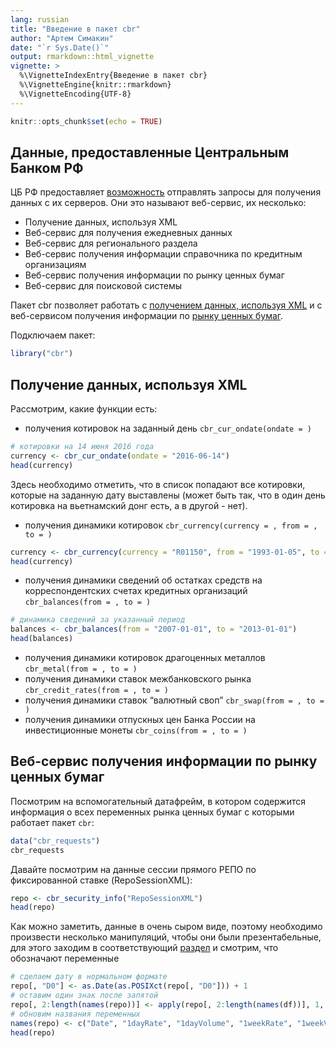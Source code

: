 ```yaml
---
lang: russian
title: "Введение в пакет cbr"
author: "Артем Симакин"
date: "`r Sys.Date()`"
output: rmarkdown::html_vignette
vignette: >
  %\VignetteIndexEntry{Введение в пакет cbr}
  %\VignetteEngine{knitr::rmarkdown}
  %\VignetteEncoding{UTF-8}
---
```


```r
knitr::opts_chunk$set(echo = TRUE)
```

## Данные, предоставленные Центральным Банком РФ

ЦБ РФ предоставляет [возможность](http://www.cbr.ru/scripts/Root.asp) отправлять запросы для получения данных с их серверов. Они это называют веб-сервис, их несколько:

- Получение данных, используя XML
- Веб-сервис для получения ежедневных данных
- Веб-сервис для регионального раздела
- Веб-сервис получения информации справочника по кредитным организациям
- Веб-сервис получения информации по рынку ценных бумаг
- Веб-сервис для поисковой системы

Пакет cbr позволяет работать c [получением данных, используя XML](http://www.cbr.ru/scripts/Root.asp?PrtId=SXML) и с веб-сервисом получения информации по [рынку ценных бумаг](http://www.cbr.ru/secinfo/secinfo.asmx).

Подключаем пакет:
```r
library("cbr")
```



## Получение данных, используя XML

Рассмотрим, какие функции есть:

-  получения котировок на заданный день `cbr_cur_ondate(ondate = )`

```r
# котировки на 14 июня 2016 года
currency <- cbr_cur_ondate(ondate = "2016-06-14")
head(currency)
```

Здесь необходимо отметить, что в список попадают все котировки, которые на заданную дату выставлены (может быть так, что в один день котировка на вьетнамский донг есть, а в другой - нет).

-  получения динамики котировок `cbr_currency(currency = , from = , to = )`

```r
currency <- cbr_currency(currency = "R01150", from = "1993-01-05", to = "2013-09-18")
head(currency)
```

- получения динамики сведений об остатках средств на корреспондентских счетах кредитных организаций `cbr_balances(from = , to = )`

```r
# динамика сведений за указанный период
balances <- cbr_balances(from = "2007-01-01", to = "2013-01-01")
head(balances)
```

- получения динамики котировок драгоценных металлов `cbr_metal(from = , to = )`
- получения динамики ставок межбанковского рынка `cbr_credit_rates(from = , to = )`
- получения динамики ставок "валютный своп" `cbr_swap(from = , to = )`
- получения динамики отпускных цен Банка России на инвестиционные монеты `cbr_coins(from = , to = )`

## Веб-сервис получения информации по рынку ценных бумаг

Посмотрим на вспомогательный датафрейм, в котором содержится информация о всех переменных рынка ценных бумаг с которыми работает пакет `cbr`:
```r
data("cbr_requests")
cbr_requests
```


Давайте посмотрим на данные сессии прямого РЕПО по фиксированной ставке (RepoSessionXML):
```r
repo <- cbr_security_info("RepoSessionXML")
head(repo)
```

Как можно заметить, данные в очень сыром виде, поэтому необходимо произвести несколько манипуляций, чтобы они были презентабельные, для этого заходим в соответствующий [раздел](http://www.cbr.ru/scripts/SecInfo_XSD/RepoSession.xsd) и смотрим, что обозначают переменные

```r
# сделаем дату в нормальном формате
repo[, "D0"] <- as.Date(as.POSIXct(repo[, "D0"])) + 1
# оставим один знак после запятой
repo[, 2:length(names(repo))] <- apply(repo[, 2:length(names(df))], 1, as.numeric)
# обновим названия переменных
names(repo) <- c("Date", "1dayRate", "1dayVolume", "1weekRate", "1weekVolume")
head(repo)
```




